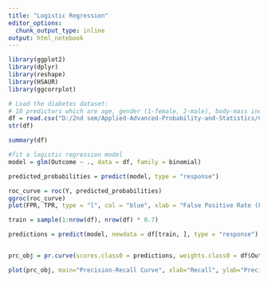 ```yaml
---
title: "Logistic Regression"
editor_options:
  chunk_output_type: inline
output: html_notebook
---
```


```r
library(ggplot2)
library(dplyr)
library(reshape)
library(HSAUR)
library(ggcorrplot)
```

```r
# Load the diabetes dataset: 
# 10 predictors which are age, gender (1-female, 2-male), body-mass index, average blood pressure, and six blood serum measurements and 1 response variable which is a quantitative measure of disease progression one year after baseline)
df = read.csv("D:/2nd sem/Applied-Advanced-Probability-and-Statistics/Codes/Data/diabetes.csv", header = TRUE, stringsAsFactors = FALSE)
str(df)
```


```r
summary(df)
```


```r
#fit a logistic regression model
model = glm(Outcome ~ ., data = df, family = binomial)
```

```r
predicted_probabilities = predict(model, type = "response")

```

```r
roc_curve = roc(Y, predicted_probabilities)
ggroc(roc_curve)
plot(FPR, TPR, type = "l", col = "blue", xlab = "False Positive Rate (FPR)", ylab = "True Positive Rate (TPR)", main = "ROC Curve")

```
```r
train = sample(1:nrow(df), nrow(df) * 0.7)
```

```r
predictions = predict(model, newdata = df[train, ], type = "response")


prc_obj = pr.curve(scores.class0 = predictions, weights.class0 = df$Outcome[train], curve = TRUE)

plot(prc_obj, main="Precision-Recall Curve", xlab="Recall", ylab="Precision")
```




